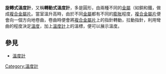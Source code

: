'''旋轉式溫度計'''，又稱'''轉動式溫度計'''，多是圓形，由兩種不同的[[金屬|金屬]]（如銅和鐵，做成[[複合金屬片|複合金屬片]]。當室溫升高時，由於不同[[金屬|金屬]]都有不同的[[膨胀|膨胀]]程度，[[複合金屬片|複合金屬片]]便會向一個方向地卷曲，卷曲時便會將[[複合金屬片|複合金屬片]]上的指針轉動，拉動指針，利用彎曲的程度決定[[溫度|溫度]]，加上[[溫度計|溫度計]]上的溫標，便可以展示溫度。

==參見==
* [[溫度計|溫度計]]
[[Category:溫度計|Category:溫度計]]